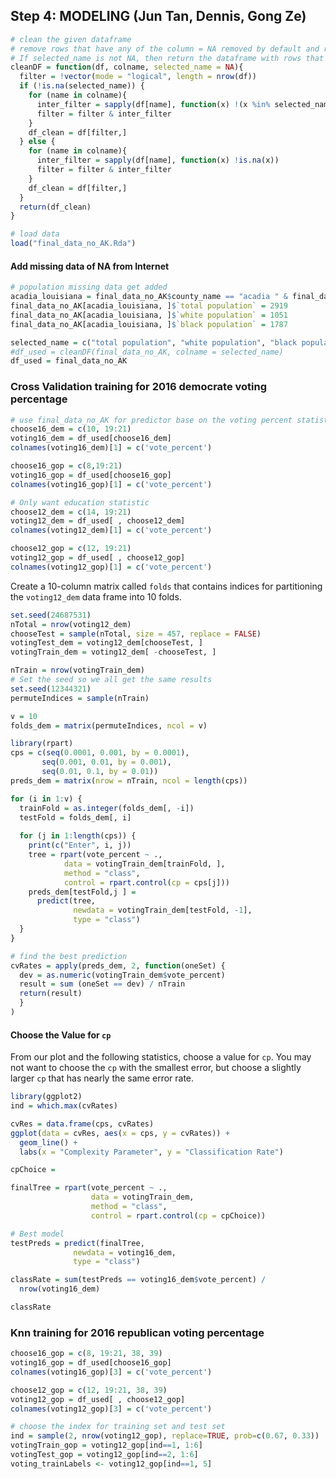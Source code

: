 
## Step 4: MODELING (Jun Tan, Dennis, Gong Ze)

```r
# clean the given dataframe
# remove rows that have any of the column = NA removed by default and return the new dataframe. 
# If selected_name is not NA, then return the dataframe with rows that have any of the colname in the selected_name removed. 
cleanDF = function(df, colname, selected_name = NA){
  filter = !vector(mode = "logical", length = nrow(df))
  if (!is.na(selected_name)) {
    for (name in colname){
      inter_filter = sapply(df[name], function(x) !(x %in% selected_name))
      filter = filter & inter_filter
    }
    df_clean = df[filter,]
  } else {
    for (name in colname){
      inter_filter = sapply(df[name], function(x) !is.na(x))
      filter = filter & inter_filter
    }
    df_clean = df[filter,]
  }
  return(df_clean)
}
```

```r
# load data
load("final_data_no_AK.Rda")
```


#### Add missing data of NA from Internet
```r
# population missing data get added 
acadia_louisiana = final_data_no_AK$county_name == "acadia " & final_data_no_AK$state_names == "louisiana"
final_data_no_AK[acadia_louisiana, ]$`total population` = 2919
final_data_no_AK[acadia_louisiana, ]$`white population` = 1051
final_data_no_AK[acadia_louisiana, ]$`black population` = 1787

selected_name = c("total population", "white population", "black population")
#df_used = cleanDF(final_data_no_AK, colname = selected_name)
df_used = final_data_no_AK
```


### Cross Validation training for 2016 democrate voting percentage
```r
# use final_data_no_AK for predictor base on the voting percent statistic from 12 with population feature. Voting percent statistic from 16 is used for Testing
choose16_dem = c(10, 19:21)
voting16_dem = df_used[choose16_dem]
colnames(voting16_dem)[1] = c('vote_percent')

choose16_gop = c(8,19:21)
voting16_gop = df_used[choose16_gop]
colnames(voting16_gop)[1] = c('vote_percent')

# Only want education statistic
choose12_dem = c(14, 19:21)
voting12_dem = df_used[ , choose12_dem]
colnames(voting12_dem)[1] = c('vote_percent')

choose12_gop = c(12, 19:21)
voting12_gop = df_used[ , choose12_gop]
colnames(voting12_gop)[1] = c('vote_percent')

```

Create a 10-column matrix called `folds` that contains indices for partitioning the `voting12_dem` data frame into 10 folds.

```r
set.seed(24687531)
nTotal = nrow(voting12_dem)
chooseTest = sample(nTotal, size = 457, replace = FALSE)
votingTest_dem = voting12_dem[chooseTest, ]
votingTrain_dem = voting12_dem[ -chooseTest, ]

nTrain = nrow(votingTrain_dem)
# Set the seed so we all get the same results
set.seed(12344321)
permuteIndices = sample(nTrain)

v = 10
folds_dem = matrix(permuteIndices, ncol = v)
```



```r
library(rpart)
cps = c(seq(0.0001, 0.001, by = 0.0001), 
       seq(0.001, 0.01, by = 0.001),
       seq(0.01, 0.1, by = 0.01))
preds_dem = matrix(nrow = nTrain, ncol = length(cps))

for (i in 1:v) {
  trainFold = as.integer(folds_dem[, -i])
  testFold = folds_dem[, i]
  
  for (j in 1:length(cps)) {
    print(c("Enter", i, j))
    tree = rpart(vote_percent ~ .,
            data = votingTrain_dem[trainFold, ], 
            method = "class",
            control = rpart.control(cp = cps[j]))
    preds_dem[testFold,j ] = 
      predict(tree, 
              newdata = votingTrain_dem[testFold, -1],
              type = "class")
  }
}
```


```r
# find the best prediction
cvRates = apply(preds_dem, 2, function(oneSet) {
  dev = as.numeric(votingTrain_dem$vote_percent)
  result = sum (oneSet == dev) / nTrain
  return(result)
  }
)
```


#### Choose the Value for `cp`

From our plot and the following statistics, choose a value for `cp`.  You may not want to choose the `cp` with the smallest error, but choose a slightly larger `cp` that has nearly the same error rate.

```r
library(ggplot2)
ind = which.max(cvRates)

cvRes = data.frame(cps, cvRates)
ggplot(data = cvRes, aes(x = cps, y = cvRates)) +
  geom_line() + 
  labs(x = "Complexity Parameter", y = "Classification Rate")
```


```r
cpChoice = 

finalTree = rpart(vote_percent ~ .,
                  data = votingTrain_dem, 
                  method = "class",
                  control = rpart.control(cp = cpChoice))

# Best model
testPreds = predict(finalTree, 
              newdata = voting16_dem,
              type = "class")

classRate = sum(testPreds == voting16_dem$vote_percent) / 
  nrow(voting16_dem)

classRate
```


### Knn training for 2016 republican voting percentage
```r
choose16_gop = c(8, 19:21, 38, 39)
voting16_gop = df_used[choose16_gop]
colnames(voting16_gop)[3] = c('vote_percent')

choose12_gop = c(12, 19:21, 38, 39)
voting12_gop = df_used[ , choose12_gop]
colnames(voting12_gop)[3] = c('vote_percent')
```


```r
# choose the index for training set and test set
ind = sample(2, nrow(voting12_gop), replace=TRUE, prob=c(0.67, 0.33))
votingTrain_gop = voting12_gop[ind==1, 1:6]
votingTest_gop = voting12_gop[ind==2, 1:6]
voting_trainLabels <- voting12_gop[ind==1, 5]


```